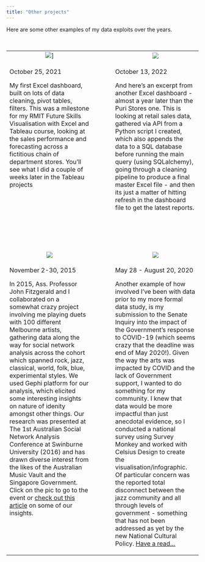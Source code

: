 ```yaml
---
title: "Other projects"
---
```



Here are some other examples of my data exploits over the years. 


<br>

<table cellpadding="40" cellspacing="20">

<tr>
<td align="center" width="45%">
![](images/excel-example-03.png)]
</td>
<td width="10%">
</td>
<td align="center" width="45%">
![](images/excel-example-01.jpeg)
</td>
</tr>

<tr>
<td valign="top">
October 25, 2021

My first Excel dashboard, built on lots of data cleaning, pivot tables, filters. This was a milestone for my RMIT Future Skills Visualisation with Excel and Tableau course, looking at the sales performance and forecasting across a fictitious chain of department stores. You'll see what I did a couple of weeks later in the Tableau projects
</td>
<td>
</td>
<td valign="top">
October 13, 2022

And here's an excerpt from another Excel dashboard - almost a year later than the Puri Stores one. This is looking at retail sales data, gathered via API from a Python script I created, which also appends the data to a SQL database before running the main query (using SQLalchemy), going through a cleaning pipeline to produce a final master Excel file - and then its just a matter of hitting refresh in the dashboard file to get the latest reports.
</td>
</tr>

</tr>
<tr height="100px">
<td>
</td>
</tr>

<tr>
<td align="center" width="45%">
[![](images/melbourne-musos-02.png)](https://www.100251.com.au){target="_blank"}
</td>
<td width="10%">
</td>
<td align="center" width="45%">
[![](images/tuoa-covid-01.png)](https://www.tuoa.com.au/blog/survey-results-australian-jazz-amp-covid-19){target="_blank"}
</td>
</tr>

<tr>
<td valign="top">
November 2-30, 2015

In 2015, Ass. Professor John Fitzgerald and I collaborated on a somewhat crazy project involving me playing duets with 100 different Melbourne artists, gathering data along the way for social network analysis across the cohort which spanned rock, jazz, classical, world, folk, blue, experimental styles. We used Gephi platform for our analysis, which elicited some interesting insights on nature of idenity amongst other things. Our research was presented at The 1st Australian Social Network Analysis Conference at Swinburne University (2016) and has drawn diverse interest from the likes of the Australian Music Vault and the Singapore Government. Click on the pic to go to the event or [check out this article](https://www.tuoa.com.au/blog/fit-for-purpose-funding-the-creative-economy-beyond-venues-and-stars){target="_blank} on some of our insights.

</td>

<td>
</td>

<td valign="top">
May 28 - August 20, 2020

Another example of how involved I've been with data prior to my more formal data study, is my submission to the Senate Inquiry into the impact of the Government's response to COVID-19 (which seems crazy that the deadline was end of May 2020!). Given the way the arts was impacted by COVID and the lack of Government support, I wanted to do something for my community. I knew that data would be more impactful than just anecdotal evidence, so I conducted a national survey using Survey Monkey and worked with Celsius Design to create the visualisation/infographic. Of particular concern was the reported total disconnect between the jazz community and all through levels of government - something that has not been addressed as yet by the new National Cultural Policy. [Have a read...](https://www.tuoa.com.au/blog/survey-results-australian-jazz-amp-covid-19){target="_blank"}


</td>
</tr>
</table>


<br>







